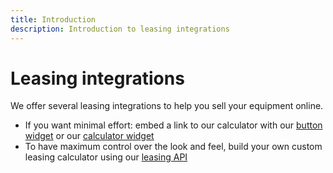 ```yaml
---
title: Introduction
description: Introduction to leasing integrations
---
```


# Leasing integrations

We offer several leasing integrations to help you sell your equipment online.

-   If you want minimal effort: embed a link to our calculator with our [button widget](./leasing/widgets/button) or our [calculator widget](./leasing/widgets/calculator)
-   To have maximum control over the look and feel, build your own custom leasing calculator using our [leasing API](./leasing/api)
